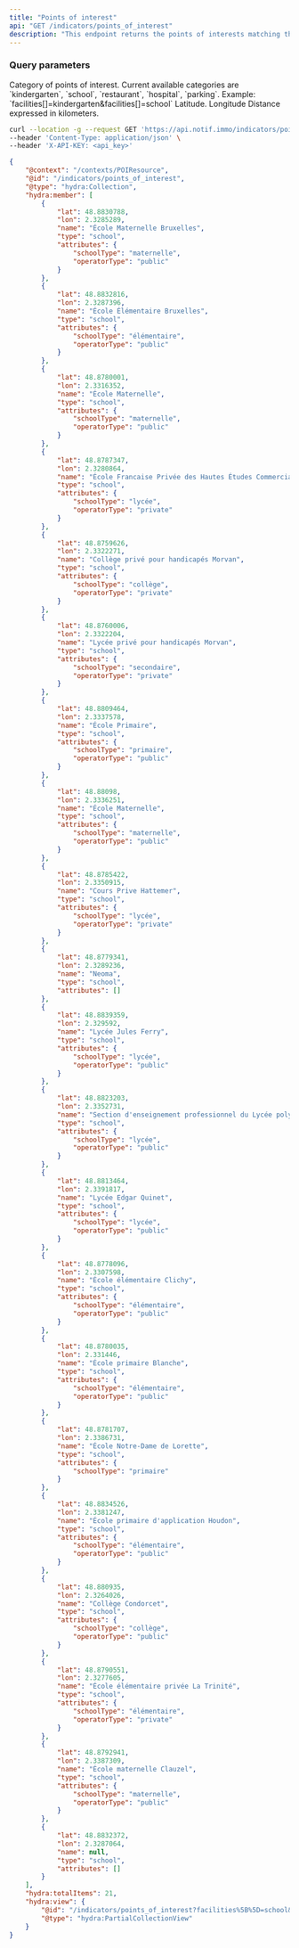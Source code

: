 ```yaml
---
title: "Points of interest"
api: "GET /indicators/points_of_interest"
description: "This endpoint returns the points of interests matching the given criteria."
---
```


### Query parameters

<ParamField query="facilities[]" type="array" placeholder="school, kindergarten, restaurant...">
Category of points of interest. Current available categories are `kindergarten`, `school`, `restaurant`, `hospital`, `parking`.  Example: `facilities[]=kindergarten&facilities[]=school`
</ParamField>

<ParamField query="lat" type="number">
  Latitude.
</ParamField>

<ParamField query="lon" type="number">
  Longitude
</ParamField>

<ParamField query="radius" type="number">
  Distance expressed in kilometers.
</ParamField>


<RequestExample>

```bash Example Request
curl --location -g --request GET 'https://api.notif.immo/indicators/points_of_interest?facilities[]=school&lat=48.8803424&lon=2.333215&radius=0.5' \
--header 'Content-Type: application/json' \
--header 'X-API-KEY: <api_key>'
```

</RequestExample>

<ResponseExample>

```json Response
{
    "@context": "/contexts/POIResource",
    "@id": "/indicators/points_of_interest",
    "@type": "hydra:Collection",
    "hydra:member": [
        {
            "lat": 48.8830788,
            "lon": 2.3285289,
            "name": "École Maternelle Bruxelles",
            "type": "school",
            "attributes": {
                "schoolType": "maternelle",
                "operatorType": "public"
            }
        },
        {
            "lat": 48.8832816,
            "lon": 2.3287396,
            "name": "École Élémentaire Bruxelles",
            "type": "school",
            "attributes": {
                "schoolType": "élémentaire",
                "operatorType": "public"
            }
        },
        {
            "lat": 48.8780001,
            "lon": 2.3316352,
            "name": "École Maternelle",
            "type": "school",
            "attributes": {
                "schoolType": "maternelle",
                "operatorType": "public"
            }
        },
        {
            "lat": 48.8787347,
            "lon": 2.3280864,
            "name": "École Francaise Privée des Hautes Études Commerciales",
            "type": "school",
            "attributes": {
                "schoolType": "lycée",
                "operatorType": "private"
            }
        },
        {
            "lat": 48.8759626,
            "lon": 2.3322271,
            "name": "Collège privé pour handicapés Morvan",
            "type": "school",
            "attributes": {
                "schoolType": "collège",
                "operatorType": "private"
            }
        },
        {
            "lat": 48.8760006,
            "lon": 2.3322204,
            "name": "Lycée privé pour handicapés Morvan",
            "type": "school",
            "attributes": {
                "schoolType": "secondaire",
                "operatorType": "private"
            }
        },
        {
            "lat": 48.8809464,
            "lon": 2.3337578,
            "name": "École Primaire",
            "type": "school",
            "attributes": {
                "schoolType": "primaire",
                "operatorType": "public"
            }
        },
        {
            "lat": 48.88098,
            "lon": 2.3336251,
            "name": "École Maternelle",
            "type": "school",
            "attributes": {
                "schoolType": "maternelle",
                "operatorType": "public"
            }
        },
        {
            "lat": 48.8785422,
            "lon": 2.3350915,
            "name": "Cours Prive Hattemer",
            "type": "school",
            "attributes": {
                "schoolType": "lycée",
                "operatorType": "private"
            }
        },
        {
            "lat": 48.8779341,
            "lon": 2.3289236,
            "name": "Neoma",
            "type": "school",
            "attributes": []
        },
        {
            "lat": 48.8839359,
            "lon": 2.329592,
            "name": "Lycée Jules Ferry",
            "type": "school",
            "attributes": {
                "schoolType": "lycée",
                "operatorType": "public"
            }
        },
        {
            "lat": 48.8823203,
            "lon": 2.3352731,
            "name": "Section d'enseignement professionnel du Lycée polyvalent Edgar Quinet",
            "type": "school",
            "attributes": {
                "schoolType": "lycée",
                "operatorType": "public"
            }
        },
        {
            "lat": 48.8813464,
            "lon": 2.3391817,
            "name": "Lycée Edgar Quinet",
            "type": "school",
            "attributes": {
                "schoolType": "lycée",
                "operatorType": "public"
            }
        },
        {
            "lat": 48.8778096,
            "lon": 2.3307598,
            "name": "École élémentaire Clichy",
            "type": "school",
            "attributes": {
                "schoolType": "élémentaire",
                "operatorType": "public"
            }
        },
        {
            "lat": 48.8780035,
            "lon": 2.331446,
            "name": "École primaire Blanche",
            "type": "school",
            "attributes": {
                "schoolType": "élémentaire",
                "operatorType": "public"
            }
        },
        {
            "lat": 48.8781707,
            "lon": 2.3386731,
            "name": "École Notre-Dame de Lorette",
            "type": "school",
            "attributes": {
                "schoolType": "primaire"
            }
        },
        {
            "lat": 48.8834526,
            "lon": 2.3381247,
            "name": "École primaire d'application Houdon",
            "type": "school",
            "attributes": {
                "schoolType": "élémentaire",
                "operatorType": "public"
            }
        },
        {
            "lat": 48.880935,
            "lon": 2.3264026,
            "name": "Collège Condorcet",
            "type": "school",
            "attributes": {
                "schoolType": "collège",
                "operatorType": "public"
            }
        },
        {
            "lat": 48.8790551,
            "lon": 2.3277605,
            "name": "École élémentaire privée La Trinité",
            "type": "school",
            "attributes": {
                "schoolType": "élémentaire",
                "operatorType": "private"
            }
        },
        {
            "lat": 48.8792941,
            "lon": 2.3387309,
            "name": "École maternelle Clauzel",
            "type": "school",
            "attributes": {
                "schoolType": "maternelle",
                "operatorType": "public"
            }
        },
        {
            "lat": 48.8832372,
            "lon": 2.3287064,
            "name": null,
            "type": "school",
            "attributes": []
        }
    ],
    "hydra:totalItems": 21,
    "hydra:view": {
        "@id": "/indicators/points_of_interest?facilities%5B%5D=school&lat=48.8803424&lon=2.333215&radius=0.5",
        "@type": "hydra:PartialCollectionView"
    }
}
```

</ResponseExample>
